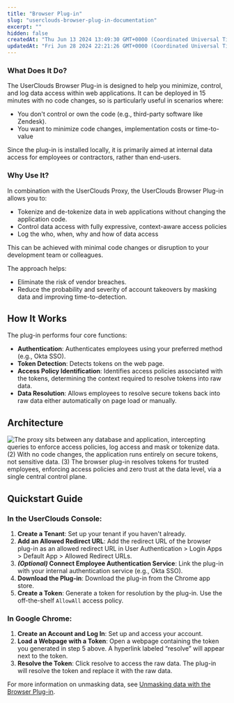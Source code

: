 ```yaml
---
title: "Browser Plug-in"
slug: "userclouds-browser-plug-in-documentation"
excerpt: ""
hidden: false
createdAt: "Thu Jun 13 2024 13:49:30 GMT+0000 (Coordinated Universal Time)"
updatedAt: "Fri Jun 28 2024 22:21:26 GMT+0000 (Coordinated Universal Time)"
---
```

### What Does It Do?

The UserClouds Browser Plug-in is designed to help you minimize, control, and log data access within web applications. It can be deployed in 15 minutes with no code changes, so is particularly useful in scenarios where:

- You don't control or own the code (e.g., third-party software like Zendesk).
- You want to minimize code changes, implementation costs or time-to-value

Since the plug-in is installed locally, it is primarily aimed at internal data access for employees or contractors, rather than end-users.

### Why Use It?

In combination with the UserClouds Proxy, the UserClouds Browser Plug-in allows you to:

- Tokenize and de-tokenize data in web applications without changing the application code. 
- Control data access with fully expressive, context-aware access policies
- Log the who, when, why and how of data access

This can be achieved with minimal code changes or disruption to your development team or colleagues. 

The approach helps:

- Eliminate the risk of vendor breaches.
- Reduce the probability and severity of account takeovers by masking data and improving time-to-detection.

## How It Works

The plug-in performs four core functions:

- **Authentication**: Authenticates employees using your preferred method (e.g., Okta SSO).
- **Token Detection**: Detects tokens on the web page.
- **Access Policy Identification**: Identifies access policies associated with the tokens, determining the context required to resolve tokens into raw data.
- **Data Resolution**: Allows employees to resolve secure tokens back into raw data either automatically on page load or manually.

## Architecture

![The proxy sits between any database and application, intercepting queries to enforce access policies, log access and mask or tokenize data. (2) With no code changes, the application runs entirely on secure tokens, not sensitive data. (3) The browser plug-in resolves tokens for trusted employees, enforcing access policies and zero trust at the data level, via a single central control plane.](/assets/images/data-flow.webp)


## Quickstart Guide

### In the UserClouds Console:

1. **Create a Tenant**: Set up your tenant if you haven't already.
2. **Add an Allowed Redirect URL**: Add the redirect URL of the browser plug-in as an allowed redirect URL in User Authentication > Login Apps > Default App > Allowed Redirect URLs.
3. **_(Optional)_ Connect Employee Authentication Service**: Link the plug-in with your internal authentication service (e.g., Okta SSO).
4. **Download the Plug-in**: Download the plug-in from the Chrome app store.
5. **Create a Token**: Generate a token for resolution by the plug-in. Use the off-the-shelf `AllowAll` access policy.

### In Google Chrome:

1. **Create an Account and Log In**: Set up and access your account.
2. **Load a Webpage with a Token**: Open a webpage containing the token you generated in step 5 above. A hyperlink labeled “resolve” will appear next to the token.
3. **Resolve the Token**: Click resolve to access the raw data. The plug-in will resolve the token and replace it with the raw data.

For more information on unmasking data, see [Unmasking data with the Browser Plug-in](/docs/guides/proxy-and-plug-in-implementation/5-unmasking-data-using-the-browser-plug-in).
